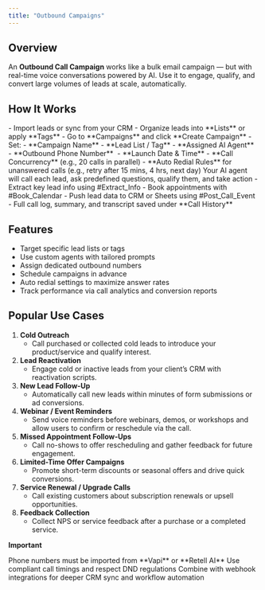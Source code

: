 ```yaml
---
title: "Outbound Campaigns"
---
```


## **Overview**

An **Outbound Call Campaign** works like a bulk email campaign — but with real-time voice conversations powered by AI. Use it to engage, qualify, and convert large volumes of leads at scale, automatically.

## **How It Works**

<Steps>
  <Step title="Create a Lead List" stepNumber={1} titleSize="p">
    - Import leads or sync from your CRM
    - Organize leads into **Lists** or apply **Tags**
  </Step>
  <Step title="Launch a New Campaign" stepNumber={2} titleSize="p">
    - Go to **Campaigns** and click **Create Campaign**
    - Set:
      - **Campaign Name**
      - **Lead List / Tag**
      - **Assigned AI Agent**
      - **Outbound Phone Number** 
      - **Launch Date & Time**
  </Step>
  <Step title="Configure Call Settings" stepNumber={3} titleSize="p">
    - **Call Concurrency** (e.g., 20 calls in parallel)
    - **Auto Redial Rules** for unanswered calls (e.g., retry after 15 mins, 4 hrs, next day)
  </Step>
  <Step title="AI Handles the Conversations" stepNumber={4} titleSize="p">
    Your AI agent will call each lead, ask predefined questions, qualify them, and take action
  </Step>
  <Step title="Post-Call Actions" stepNumber={5} titleSize="p">
    - Extract key lead info using #Extract_Info
    - Book appointments with #Book_Calendar
    - Push lead data to CRM or Sheets using #Post_Call_Event
    - Full call log, summary, and transcript saved under **Call History**
  </Step>
</Steps>

## **Features**

- Target specific lead lists or tags
- Use custom agents with tailored prompts
- Assign dedicated outbound numbers
- Schedule campaigns in advance
- Auto redial settings to maximize answer rates
- Track performance via call analytics and conversion reports

## **Popular Use Cases**

1. **Cold Outreach**
   - Call purchased or collected cold leads to introduce your product/service and qualify interest.
2. **Lead Reactivation**
   - Engage cold or inactive leads from your client’s CRM with reactivation scripts.
3. **New Lead Follow-Up**
   - Automatically call new leads within minutes of form submissions or ad conversions.
4. **Webinar / Event Reminders**
   - Send voice reminders before webinars, demos, or workshops and allow users to confirm or reschedule via the call.
5. **Missed Appointment Follow-Ups**
   - Call no-shows to offer rescheduling and gather feedback for future engagement.
6. **Limited-Time Offer Campaigns**
   - Promote short-term discounts or seasonal offers and drive quick conversions.
7. **Service Renewal / Upgrade Calls**
   - Call existing customers about subscription renewals or upsell opportunities.
8. **Feedback Collection**
   - Collect NPS or service feedback after a purchase or a completed service.

**Important**

<Note>
  Phone numbers must be imported from **Vapi** or **Retell AI**
</Note>

<Note>
  Use compliant call timings and respect DND regulations
</Note>

<Note>
  Combine with webhook integrations for deeper CRM sync and workflow automation
</Note>